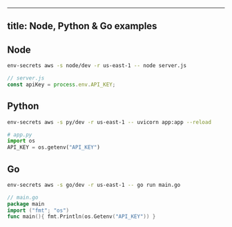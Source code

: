 
---
title: Node, Python & Go examples
---

## Node

```bash
env-secrets aws -s node/dev -r us-east-1 -- node server.js
```

```js
// server.js
const apiKey = process.env.API_KEY;
```

## Python

```bash
env-secrets aws -s py/dev -r us-east-1 -- uvicorn app:app --reload
```

```py
# app.py
import os
API_KEY = os.getenv("API_KEY")
```

## Go

```bash
env-secrets aws -s go/dev -r us-east-1 -- go run main.go
```

```go
// main.go
package main
import ("fmt"; "os")
func main(){ fmt.Println(os.Getenv("API_KEY")) }
```
